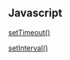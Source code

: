 == Javascript ==

[[https://developer.mozilla.org/en-US/docs/Web/API/WindowTimers/setTimeout|setTimeout()]]

[[https://developer.mozilla.org/en-US/docs/Web/API/WindowTimers/setInterval|setInterval()]]

<br />

{{{class="javascript"
 // Scroll to the bottom of the page
 window.scrollTo(0, document.body.scrollHeight);
 window.setTimeout(function, milliseconds);
 }}}
